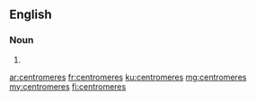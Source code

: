 {{also|centromères}}
==English==

===Noun===
{{head|en|noun plural form}}

# {{plural of|centromere|lang=en}}

[[ar:centromeres]]
[[fr:centromeres]]
[[ku:centromeres]]
[[mg:centromeres]]
[[my:centromeres]]
[[fi:centromeres]]